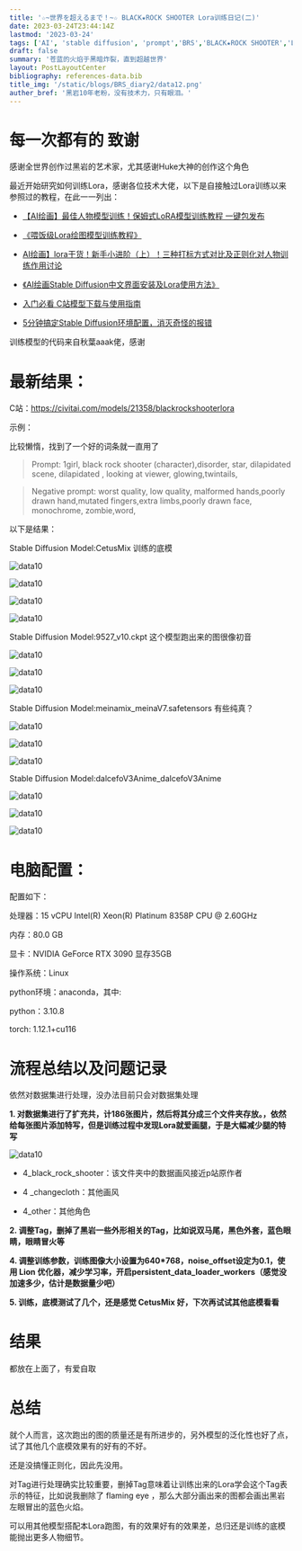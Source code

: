 ```yaml
---
title: '☆~世界を超えるまで！~☆ BLACK★ROCK SHOOTER Lora训练日记(二)'
date: 2023-03-24T23:44:14Z
lastmod: '2023-03-24'
tags: ['AI', 'stable diffusion', 'prompt','BRS','BLACK★ROCK SHOOTER','Lora']
draft: false
summary: '苍蓝的火焰于黑暗炸裂，直到超越世界'
layout: PostLayoutCenter
bibliography: references-data.bib
title_img: '/static/blogs/BRS_diary2/data12.png'
auther_bref: '黑岩10年老粉，没有技术力，只有眼泪。'
---
```


# 每一次都有的 致谢
感谢全世界创作过黑岩的艺术家，尤其感谢Huke大神的创作这个角色

最近开始研究如何训练Lora，感谢各位技术大佬，以下是自接触过Lora训练以来参照过的教程，在此一一列出：

* [【AI绘画】最佳人物模型训练！保姆式LoRA模型训练教程 一键包发布](https://www.bilibili.com/video/BV1fs4y1x7p2/?spm_id_from=333.999.0.0&vd_source=689c5b6343f7e7817de493345dea553e)

* [《喂饭级Lora绘图模型训练教程》](https://www.bilibili.com/read/cv22274249?spm_id_from=333.999.0.0)

* [AI绘画】lora干货！新手小进阶（上）！三种打标方式对比及正则化对人物训练作用讨论](https://www.bilibili.com/read/cv22475403?from=search&spm_id_from=333.337.0.0)

* [《AI绘画Stable Diffusion中文界面安装及Lora使用方法》](https://www.bilibili.com/video/BV1XT411Y71F/?spm_id_from=333.337.search-card.all.click&vd_source=689c5b6343f7e7817de493345dea553e)

* [入门必看 C站模型下载与使用指南](https://www.bilibili.com/video/BV19L411676Z/?spm_id_from=333.880.my_history.page.click&vd_source=689c5b6343f7e7817de493345dea553e)

* [5分钟搞定Stable Diffusion环境配置，消灭奇怪的报错](https://www.bilibili.com/video/BV1k54y1T7Lf/?spm_id_from=333.1007.top_right_bar_window_history.content.click&vd_source=689c5b6343f7e7817de493345dea553e)

训练模型的代码来自秋葉aaak佬，感谢

# 最新结果：

C站：https://civitai.com/models/21358/blackrockshooterlora

示例：

比较懒惰，找到了一个好的词条就一直用了

> Prompt: 1girl, black rock shooter (character),disorder, star, dilapidated scene, dilapidated ,  looking at viewer,  glowing,twintails,

> Negative prompt: worst quality, low quality, malformed hands,poorly drawn hand,mutated fingers,extra limbs,poorly drawn face, monochrome, zombie,word,

以下是结果：

Stable Diffusion Model:CetusMix 训练的底模

![data10](/static/blogs/BRS_diary2/data2.png#pic_center)

![data10](/static/blogs/BRS_diary2/data3.png#pic_center)

![data10](/static/blogs/BRS_diary2/data4.png#pic_center)

![data10](/static/blogs/BRS_diary2/data5.png#pic_center)

Stable Diffusion Model:9527_v10.ckpt 这个模型跑出来的图很像初音

![data10](/static/blogs/BRS_diary2/data6.png#pic_center)

![data10](/static/blogs/BRS_diary2/data7.png#pic_center)

![data10](/static/blogs/BRS_diary2/data8.png#pic_center)

Stable Diffusion Model:meinamix_meinaV7.safetensors 有些纯真？

![data10](/static/blogs/BRS_diary2/data10.png#pic_center)

![data10](/static/blogs/BRS_diary2/data11.png#pic_center)

![data10](/static/blogs/BRS_diary2/data12.png#pic_center)

Stable Diffusion Model:dalcefoV3Anime_dalcefoV3Anime

![data10](/static/blogs/BRS_diary2/data13.png#pic_center)

![data10](/static/blogs/BRS_diary2/data14.png#pic_center)

![data10](/static/blogs/BRS_diary2/data15.png#pic_center)


# 电脑配置：

配置如下：

处理器：15 vCPU Intel(R) Xeon(R) Platinum 8358P CPU @ 2.60GHz

内存：80.0 GB

显卡：NVIDIA GeForce RTX 3090 显存35GB

操作系统：Linux

python环境：anaconda，其中:

python：3.10.8

torch: 1.12.1+cu116

# 流程总结以及问题记录

依然对数据集进行处理，没办法目前只会对数据集处理

**1. 对数据集进行了扩充共，计186张图片，然后将其分成三个文件夹存放。，依然给每张图片添加特写，但是训练过程中发现Lora就爱画腿，于是大幅减少腿的特写**


![data10](/static/blogs/BRS_diary2/data1.png#pic_center)

* 4_black_rock_shooter：该文件夹中的数据画风接近p站原作者

* 4 _changecloth：其他画风

* 4_other：其他角色

**2. 调整Tag，删掉了黑岩一些外形相关的Tag，比如说双马尾，黑色外套，蓝色眼睛，眼睛冒火等**

**4. 调整训练参数，训练图像大小设置为640*768，noise_offset设定为0.1，使用 Lion 优化器，减少学习率，开启persistent_data_loader_workers（感觉没加速多少，估计是数据量少吧）**

**5. 训练，底模测试了几个，还是感觉 CetusMix 好，下次再试试其他底模看看**

# 结果

都放在上面了，有爱自取

# 总结

就个人而言，这次跑出的图的质量还是有所进步的，另外模型的泛化性也好了点，试了其他几个底模效果有的好有的不好。

还是没搞懂正则化，因此先没用。

对Tag进行处理确实比较重要，删掉Tag意味着让训练出来的Lora学会这个Tag表示的特征，比如说我删除了 flaming eye ，那么大部分画出来的图都会画出黑岩左眼冒出的蓝色火焰。

可以用其他模型搭配本Lora跑图，有的效果好有的效果差，总归还是训练的底模能抛出更多人物细节。